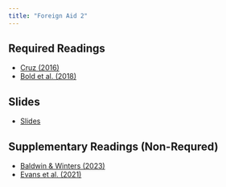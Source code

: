 ```yaml
---
title: "Foreign Aid 2"
---
```



## Required Readings

- [Cruz (2016)](/files/Cruz_2016_AJPS.pdf)
- [Bold et al. (2018)](/files/bold_2018.pdf)

## Slides

- [Slides](/slides/21-aid2.html)

## Supplementary Readings (Non-Requred)

- [Baldwin & Winters (2023)](/files/project_muse_875319.pdf)
- [Evans et al. (2021)](https://documents1.worldbank.org/curated/en/972301638988752613/pdf/Building-State-Capacity-What-Is-the-Impact-of-Development-Projects.pdf)
